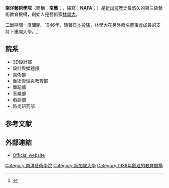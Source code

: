 {{Coord|1.300229|N|103.851573|E|display=title}}
{{Infobox University
|name = 南洋藝術學院
|image_name = 南洋藝術學院logo.gif
|caption =
|established = 1938年，Nanyang Fine Arts College<br />1982年改現名
|type = 政府资助艺术学院
|affiliation =
|founding principal = Lim Hak Tai
|president = Choo Thiam Siew
|city = [[明古連街|明古連街]]
|state =
|country = [[新加坡|新加坡]]
|students = 2,300 full-time
|staff =
|campus = 都市
|colors = 橘和綠 {{color box|#fbb034}}{{color box|#54b948}}
|sports =
|nickname = NAFA，南藝
|affiliations =
|website = [http://www.nafa.edu.sg/ www.nafa.edu.sg]
}}
'''南洋藝術學院'''（簡稱：'''南藝'''；{{lang-en|''' Nanyang Academy of Fine Arts'''}}，縮寫：'''NAFA'''；{{lang-ms|Akademi Seni Halus Nanyang}}）是[[新加坡|新加坡]]歷史最悠久的第三級藝術教育機構，創始人是藝術家[[林學大|林學大]]。

二戰期間一度關閉。1946年，隨著[[日本投降|日本投降]]，林學大在另外兩名董事會成員的支持下重開大學。<ref>{{cite book|last=Mahamood|first=Muliyadi|title=Modern Malaysian Art: from the pioneering era to the pluralist era (1930s-1990s)|url=http://books.google.co.uk/books?id=qoWl0Gl0pUkC&lpg=PA27&ots=RH6RiEGaHN&dq=%22Nanyang%20Academy%20of%20Fine%20Arts%22&pg=PA27#v=onepage&q=%22Nanyang%20Academy%20of%20Fine%20Arts%22&f=false|year=2007|publisher=Utusan Publications|access-date=2013-10-17|archive-date=2013-10-25|archive-url=https://web.archive.org/web/20131025073939/http://books.google.co.uk/books?id=qoWl0Gl0pUkC&lpg=PA27&ots=RH6RiEGaHN&dq=%22Nanyang%20Academy%20of%20Fine%20Arts%22&pg=PA27#v=onepage&q=%22Nanyang%20Academy%20of%20Fine%20Arts%22&f=false|dead-url=no}}</ref>

==院系==

*3D設計部
*設計與媒體部
*美術部
*藝術管理與教育部
*舞蹈部
*音樂部
*戲劇部
*時尚研究部

==参考文献==
{{reflist}}

==外部連結==
* [http://www.nafa.edu.sg/ Official website]{{Wayback|url=http://www.nafa.edu.sg/ |date=20100115183008 }}

{{DEFAULTSORT:Nanyang Academy Of Fine Arts}}
[[Category:南洋藝術學院|Category:南洋藝術學院]]
[[Category:新加坡大學|Category:新加坡大學]]
[[Category:1938年創建的教育機構|Category:1938年創建的教育機構]]